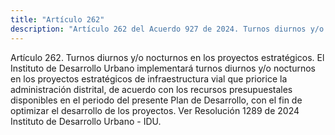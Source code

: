 ```yaml
---
title: "Artículo 262"
description: "Artículo 262 del Acuerdo 927 de 2024. Turnos diurnos y/o nocturnos en los proyectos estratégicos."
---
```


Artículo 262. Turnos diurnos y/o nocturnos en los proyectos estratégicos. El Instituto de Desarrollo Urbano implementará turnos diurnos y/o nocturnos en los proyectos estratégicos de infraestructura vial que priorice la administración distrital, de acuerdo con los recursos presupuestales disponibles en el periodo del presente Plan de Desarrollo, con el fin de optimizar el desarrollo de los proyectos.
Ver Resolución 1289 de 2024 Instituto de Desarrollo Urbano - IDU.